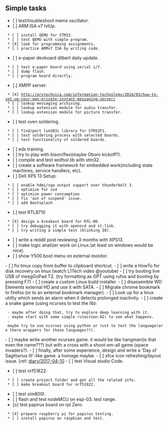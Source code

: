 == Simple tasks ==

* [ ] test/troubleshoot mems oscillator.
* [.] ARM ISA v7 lvlUp.
  * [ ] install QEMU for STM32.
  * [ ] test QEMU with simple program.
  * [X] look for programming assignments.
  * [ ] practice ARMv7 ISA by writing code.
* [ ] e-paper devboard dilbert daily update.
  * [ ] test e-paper board using serial i/f.
  * [ ] dump flash.
  * [ ] program board directly.
* [.] XMPP server:
  * [X] http://arstechnica.com/information-technology/2014/03/how-to-set-up-your-own-private-instant-messaging-server/
  * [ ] lookup messaging archiving.
  * [ ] lookup extension module for audio transfer.
  * [ ] lookup extension module for picture transfer.
* [ ] test oven soldering.
  * [ ] find/port lsm303c library for STM32F1.
  * [ ] test soldering process with selected boards.
  * [ ] test functionality of soldered boards.
* [ ] edx training.
* [ ] try to play with bison/flex(maybe Oboro kickoff?).
* [ ] compile and test wolfssl lib with stm32.
* [ ] create a software framework for embedded work(including state machines, service handlers, etc).
* [ ] Dell XPS 13 Setup:
  * [ ] enable hdmi/vga output support over thunderbolt 3.
  * [ ] optimize for ssd
  * [ ] optimize power consumption
  * [ ] fix 'out of suspend' issue.
  * [ ] add Bootsplash
* [.] test RTL8710
  * [X] design a breakout board for RTL-00.
  * [ ] try debugging it with openocd and st-link.
  * [ ] try writing a simple test (blinking IO).
* [ ] write a reddit post reviewing 3 months with XPS13.
* [ ] make logic analizer work on Linux.(at least on windows would be nice).
* [ ] show Y500 boot menu on external monitor.
- [ ] fix tmux copy from buffer to clipboard shortcut.
- [ ] write a HowTo for disk recovery on linux (watch L1Tech video @youtube)
- [ ] try booting live USB of meegGoPad T2. (try formatting as GPT using rufus and booting by pressing F7)
- [ ] create a custom Linux build installer.
- [ ] disassemble WD Elements external HD and use it with SATA.
- [ ] Migrate chrome bookmark to firefox (or to an external bookmark manager).
- [ ] Look up for a linux utility which sends an alarm when it detects prolonged inactivity.
- [ ] create a snake game (using ncurses to test the lib):
  - maybe after doing that, try to explore deep learning with it.
  - maybe start with some simple rules(non-AI) to see what happens.
  - maybe try to use ncurses using python or rust to test the language(are there wrappers for those languages??).
- [ ] maybe write another ncurses game. it would be like hangman(is that even the name???) but with a cross with a shoot-em-all game (space invaders?).
- [ ] finally, after some experience, design and write a 'Day of Sagittarius III'-like game. a homage maybe.
- [ ] xfce icon refreshing/layout issue. [ref: [[diary/2017-04-10]]
- [ ] test Visual studio Code.
* [ ] test nrf51822:
  * [ ] create project folder and get all the related info.
  * [ ] make breakout board for nrf51822.
* [ ] test sim800l.
* [ ] flash and test nodeMCU on esp-03. test range.
* [o] test papirus board on rpi Zero:
  * [X] prepare raspberry pi for papirus testing.
  * [ ] install papirus on raspbian and test.
